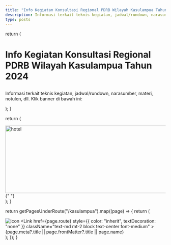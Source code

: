 ```yaml
---
title: "Info Kegiatan Konsultasi Regional PDRB Wilayah Kasulampua Tahun 2023"
description: Informasi terkait teknis kegiatan, jadwal/rundown, narasumber, materi, notulen, dll.
type: posts
---
```



  return (
    <div className="mx-auto mb-6 max-w-screen-lg border-b border-gray-400 border-opacity-20 pb-8 pt-4">
      <h1>
        <p className="mb-6 text-center font-bold lg:text-5xl">
          Info Kegiatan Konsultasi Regional PDRB Wilayah Kasulampua Tahun 2024
        </p>
      </h1>
      <p className="text-center font-space-grotesk text-gray-500 dark:text-gray-400">
        Informasi terkait teknis kegiatan, jadwal/rundown, narasumber, materi,
        notulen, dll. Klik banner di bawah ini:
      </p>
    </div>
  );
}

  return (
    <div className="mx-auto mb-6 max-w-screen-lg border-b border-gray-400 border-opacity-20">
      <div className="mb-2 text-center">
        <Link href="/kasulampua/informasi">
          <Image
            src="/akomodasi/bannerinfo-sulbar.png"
            width="1100"
            height="212"
            alt="hotel"
            className="inline-flex"
          />{" "}
        </Link>
      </div>
    </div>
  );
}

  return getPagesUnderRoute("/kasulampua").map((page) => {
    return (
      <div className="flex items-center justify-center align-top">
        <div key={page.route} className="relative">
          <Link href={page.route}>
            <img
              className="items-center rounded-t-lg"
              src={page.frontMatter?.symbol}
              alt="icon"
            />
          </Link>
          <Link
            href={page.route}
            style={{ color: "inherit", textDecoration: "none" }}
            className="text-md mt-2 block text-center font-medium"
          >
            {page.meta?.title || page.frontMatter?.title || page.name}
          </Link>
        </div>
      </div>
    );
  });
}

<KasulampuaHeader />
<BannerInfo />
